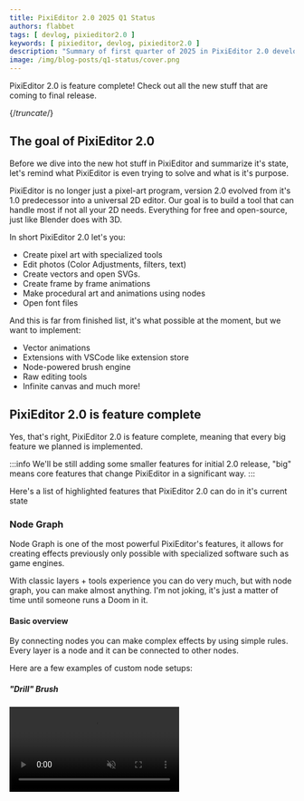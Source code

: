 ```yaml
---
title: PixiEditor 2.0 2025 Q1 Status
authors: flabbet 
tags: [ devlog, pixieditor2.0 ]
keywords: [ pixieditor, devlog, pixieditor2.0 ]
description: "Summary of first quarter of 2025 in PixiEditor 2.0 development"
image: /img/blog-posts/q1-status/cover.png
---
```


PixiEditor 2.0 is feature complete! Check out all the new stuff that are coming to final release.

{/*truncate*/}

## The goal of PixiEditor 2.0

Before we dive into the new hot stuff in PixiEditor and summarize it's state, let's remind what PixiEditor is even trying to solve and what is it's purpose.

PixiEditor is no longer just a pixel-art program, version 2.0 evolved from it's 1.0 predecessor into a universal 2D editor. Our goal is to build a tool that can handle most if not all your 2D needs.
Everything for free and open-source, just like Blender does with 3D.

In short PixiEditor 2.0 let's you:

- Create pixel art with specialized tools
- Edit photos (Color Adjustments, filters, text)
- Create vectors and open SVGs.
- Create frame by frame animations
- Make procedural art and animations using nodes
- Open font files

And this is far from finished list, it's what possible at the moment, but we want to implement: 

- Vector animations
- Extensions with VSCode like extension store
- Node-powered brush engine
- Raw editing tools
- Infinite canvas
and much more!

## PixiEditor 2.0 is feature complete

Yes, that's right, PixiEditor 2.0 is feature complete, meaning that every big feature we planned is implemented.

:::info
We'll be still adding some smaller features for initial 2.0 release, "big" means core features that change PixiEditor in a significant way.
:::

Here's a list of highlighted features that PixiEditor 2.0 can do in it's current state

### Node Graph

Node Graph is one of the most powerful PixiEditor's features, it allows for creating effects previously only possible with specialized software such as game engines.

With classic layers + tools experience you can do very much, but with node graph, you can make almost anything. I'm not joking, it's just a matter of time until someone runs a Doom in it.

#### Basic overview

By connecting nodes you can make complex effects by using simple rules. Every layer is a node and it can be connected to other nodes. 

Here are a few examples of custom node setups:

##### _"Drill" Brush_
<video src="/videos/stateq12025/Pond.webm" width={700} muted autoPlay loop controls/>

##### _Procedurally Generated Islands_
<video src="/videos/stateq12025/Island.webm" width={700} muted autoPlay loop controls/>

#### What nodes are available?

PixiEditor doesn't have a concept of Adjustment Layers, instead node graph is used to apply different kinds of effects, filters and adjustments

There are a few main node groups:

**Filters**: Common image modifications such as Blur, Shadow, Grayscale, Color Adjustments etc. Filters can be chained to combine multiple effects into one.

![Filters](/img/blog-posts/stateq12025/monke.jpg)

**Image**: Nodes used to generate images and modify existing ones such as Noise, Tile, Mask and Modify Image Shader Graph

![Tiles](/img/blog-posts/stateq12025/Tiles.png)

**Effects**: Custom effects node such as Outline and Shader Node

![Effects](/img/blog-posts/stateq12025/Outline.png)

**Shape**: Nodes related to vectors like Text on path, Distribute points, Rasterize Shape

![Shapes](/img/blog-posts/stateq12025/shapes.png)

**Matrix**: Transformation related nodes such as Offset, Scale, Rotate, Skew

![Matrix](/img/blog-posts/stateq12025/transform.png)

**Animation**: Nodes related to timeline and animating. Mainly Time node that contains Active Frame and Normalized Time

<video src="/videos/stateq12025/Anim.webm" loop autoplay mute controls width={700}/>


**Numbers**: Math operations related nodes 

In version 2.0.0.66 there are 47 nodes but it's most likely not a final number for initial stable release.

#### Node Workspaces

To solve the issue of constant need of reattaching nodes to see their effect, we've implemented a special node called "Preview" which creates a custom output that can be toggled in the viewport settings

(video)

It's a very powerful option and allows for creating entire workspaces, we've made a [reusable pixel art case study](https://www.youtube.com/watch?v=ghLrq0Wx41o) that utilizes this.

#### Custom Shaders

One of the elements that were tightly associated with game engines are shaders, or more like the ability to create custom ones. In PixiEditor 2.0 you have full control over that and we've built 2 ways you can make them.

1. Shader Graph (aka Modify Image Node) - it's a visual way to make shaders. It has low learning curve and allows for rapid prototyping.

(screen)

2. Shader Node - It's a more advanced approach but more flexible, you can write shader code directly using language called SKSL.

(screen)

### Animations

One of the most requested features in PixiEditor 1.0 was frame by frame animations, and we've finally delivered. 

(video anim)

But that's not the end, except classic cels you can utilize node graph to create procedural animations.

(video nodes)

You can render them as a video (gif, mp4) or export to spritesheet for your games.

One missing piece of the puzzle is key frame animations and vector animations, but that's coming later after 2.0 release.

### Toolsets

Toolset is a set of preconfigured tools for certain scenarios. The same tools in different toolsets might behave differently. 

For example pen tool (brush) is present both in pixel art and painting toolset, but in pixel art is preconfigured
for pixel-perfect drawing while in painting for high-resolution.

PixiEditor is built around the idea that you can mix all the toolsets in one document. 

Pixel art + vectors? More than welcome!

### Pixel Art Toolset

You can create pixel arts with dedicated tools, such as:

#### Brush with pixel-perfect option
<video src="/videos/stateq12025/PixelPerfect.webm" width={700} loop muted autoPlay controls/>


#### Transform (scale, move, skew, rotate, perspective) selection and layers
<video src="/videos/stateq12025/Skew.webm" width={700} loop muted autoPlay controls/>
#### Fill bucket
<video src="/videos/stateq12025/Fill.webm" width={700} loop muted autoPlay controls/>
#### Pixel-perfect shapes: Line, ellipse and rectangle
(video)
#### Non-destructive, pixel-perfect text tool
(video)
#### Eraser
(video)
#### Brightness tool (darkens/lightens pixels)
(video)

### Painting Toolset

Painting toolset is suited for more traditional drawing and editing. All the tools are anti-aliased and suited for high-resolution scenarios.

It includes tools such as:

- Brush and eraser with hardness and spacing settings
(video)
- Transform (scale, move, skew, rotate, perspective) selection and layers
(video)
- Fill bucket and magic wand with tolerance
(video)
- Anti-aliased shapes (line, rectangle, ellipse)
(video)
- Non-destructive text tool
(video)

### Vector Toolset

PixiEditor natively supports editing vectors in High DPI, meaning you can edit low-res documents and combine it with vectors that will rendered crisp on the same canvas.

All vectors are non-destructive, they are preserved on separate layers and can be edited anytime.

It includes tools such as:

- Path tool: Create Bézier Curves and Polygons
(video)
- Line, Ellipse and Rectangle
(video)
- Text
(video)

It's far from end of the list, vectors and vector layers are very powerful in combination with [Node Graph](#node-graph)

### Gradients

You can easily create 3 types of gradients: 

- Linear
- Radial
- Conic

by creating a shape and assigning a gradient to a fill or a stroke

video

### Autosave

Losing work sucks. That's why we've added snapshot autosave system that periodically makes a copy of your work, so you can live in peace. 

Additionally, PixiEditor saves sessions, so you can doodle whatever you want, close it and return to it later without manually saving.

### Linear blending

Unlike _a very popular_ blue program for editing raster graphics, we've set linear blending as a default. In short, linear blending is a more proper way to mix colors in computer graphics. If you are interested
about how it works more in detail, I recommend reading [this fantastic blog post by Björn Ottosson](https://bottosson.github.io/posts/colorwrong/).

We didn't get rid of sRGB blending, it is used by default when opening SVG files to maximally maintain visual coherence with web browsers. You can also manually set your document to use it via command palette (search bar on the top)

### Snapping

Making logos or any other vectors without snapping would be a nightmare, so we've added it.

(video)

### Supported Files

PixiEditor supports more file types than you can expect. It can open images, vectors, palettes and even font files. You can export images, SVGs and gifs/videos.

here's a full list:

<table><thead>
  <tr>
    <th>Name</th>
    <th>Open</th>
    <th>Save</th>
  </tr></thead>
<tbody>
  <tr>
    <td>Png</td>
    <td>yes</td>
    <td>yes</td>
  </tr>
  <tr>
    <td>Bmp</td>
    <td>yes</td>
    <td>yes</td>
  </tr>
  <tr>
    <td>Gif</td>
    <td>yes</td>
    <td>yes</td>
  </tr>
  <tr>
    <td>Jpg</td>
    <td>yes</td>
    <td>yes</td>
  </tr>
  <tr>
    <td>Mp4</td>
    <td>no</td>
    <td>yes</td>
  </tr>
  <tr>
    <td>Ttf</td>
    <td>yes</td>
    <td>no</td>
  </tr>
  <tr>
    <td>Otf</td>
    <td>yes</td>
    <td>no</td>
  </tr>
  <tr>
    <td>Pixi</td>
    <td>yes</td>
    <td>yes</td>
  </tr>
  <tr>
    <td>Svg</td>
    <td>yes</td>
    <td>yes</td>
  </tr>
  <tr>
    <td>WebP</td>
    <td>yes</td>
    <td>yes</td>
  </tr>
</tbody>
</table>


Color Palettes: 

<table><thead>
  <tr>
    <th>Name</th>
    <th>Open</th>
    <th>Save</th>
  </tr></thead>
<tbody>
  <tr>
    <td>Cls</td>
    <td>yes</td>
    <td>yes</td>
  </tr>
  <tr>
    <td>Jasc Palette <br/>.pal, .psppalette</td>
    <td>yes</td>
    <td>yes</td>
  </tr>
  <tr>
    <td>CorelDraw .pal</td>
    <td>yes</td>
    <td>yes</td>
  </tr>
  <tr>
    <td>DeluxePaint<br/>.bbm, .lbm</td>
    <td>yes</td>
    <td>no</td>
  </tr>
  <tr>
    <td>Gimp GPL .pal</td>
    <td>yes</td>
    <td>yes</td>
  </tr>
  <tr>
    <td>Hex</td>
    <td>yes</td>
    <td>yes</td>
  </tr>
  <tr>
    <td>Paint.NET Palette .txt</td>
    <td>yes</td>
    <td>yes</td>
  </tr>
  <tr>
    <td>Pixi</td>
    <td>yes</td>
    <td>no</td>
  </tr>
  <tr>
    <td>Png</td>
    <td>yes</td>
    <td>yes</td>
  </tr>
</tbody>
</table>

### Other worth-noting features from 1.0

- Palettes System with browser
- Lospec palettes one-click import
- Symmetry drawing
- Grid
- Command Search

## Linux, MacOS and Founder's Edition

We are very happy to announce that 2.0 release will be available on all 3 major operating systems!

We have one _but_ though. We are a small team and I (flabbet) quit my job to make PixiEditor full time, donations on [OpenCollective](https://opencollective.com/pixieditor) are nowhere near close to provide a living for me, not speaking about compensating other core contributors. 

So to gather funds for further development, we've decided to create Founder's Edition, a version of PixiEditor that contains everything that [Supporter Pack](https://store.steampowered.com/app/2435860/PixiEditor__Supporter_Pack/) did + 
additional stuff that will be announced later, but it will be additional content (something like premade workspaces, node setups, assets with stuff that you can use in your art), not features. PixiEditor is free and will be fully free and open source.

In fact we are converting Supporter Pack to Founder's Pack. The price will also increase. If you own Supporter Pack, you won't need to pay additionally.

So, about that _but_, MacOS version will **only** be Founder's Edition until we gather enough funds to continue development. Please do not confuse this with making PixiEditor paid, if you want you'll still be 
able to compile it from source and run on MacOS without paying. 

Why MacOS and not other systems? It's simple, making apps for Apple devices requires money from the beginning, you basically can't distribute your app on apple devices without paying yearly fee to Apple. 

Also, _**PixiEditor for MacOS won't be on Steam until we release free version!**_ 

Microsoft Store version will also only be Founder's Edition, as a way to support us.

## What's next?

We have tons of plans, and we would like to implement a lot of awesome functionalities, however to make it happen we need your help!

If you support our vision and want to help, please [consider donating](https://pixieditor.net/donate) or contribute directly.

One of our biggest goals after 2.0 release is making proper extensions API with extension store (Similar to Visual Studio Code). 
Our extension API will utilize WASI components, which means you'll be able to write extensions for PixiEditor in almost any programming language!

## Contributing

We are looking for contributors! 


If you are interested in making PixiEditor the ultimate 2D tool, check out our [Contributing Guide](https://github.com/PixiEditor/PixiEditor/blob/master/CONTRIBUTING.md). 
We've refreshed our GitHub to be more welcome for new contributors, also join the [Discord](https://discord.gg/qSRMYmq) and [Forum](https://forum.pixieditor.net). 

We need testers, developers, translators. If you think you can help us, please do!

I hope to hear from you soon!